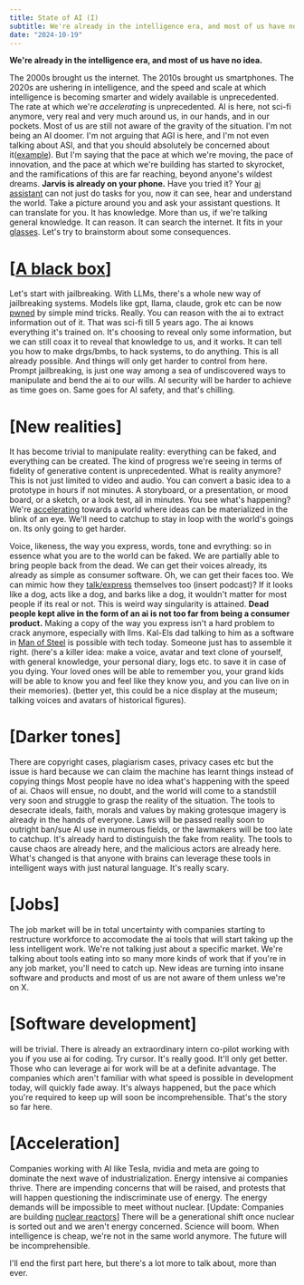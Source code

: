 ```yaml
---
title: State of AI (I)
subtitle: We're already in the intelligence era, and most of us have no idea
date: "2024-10-19"
---
```


**We're already in the intelligence era, and most of us have no idea.**

The 2000s brought us the internet. The 2010s brought us smartphones. The 2020s are ushering in intelligence, and the speed and scale at which intelligence is becoming smarter
and widely available is unprecedented. The rate at which we're *accelerating* is unprecedented.
AI is here, not sci-fi anymore, very real and very much around us, in our hands, and in our pockets.
Most of us are still not aware of the gravity of the situation.
I'm not being an AI doomer. I'm not arguing that AGI is here, and I'm not even talking about ASI, and that you should absolutely be concerned about it([example](https://situational-awareness.ai/)).
But I'm saying that the pace at which we're moving, the pace of innovation, and the pace at which we're building has started to skyrocket,
and the ramifications of this are far reaching, beyond anyone's wildest dreams.
**Jarvis is already on your phone.** Have you tried it?
Your [ai assistant](https://openai.com/index/hello-gpt-4o/) can not just do tasks for you, now it can see, hear and understand the world.
Take a picture around you and ask your assistant questions. It can translate for you. It has knowledge. More than us, if we're talking general knowledge. It can reason. It can search the internet.
It fits in your [glasses](https://about.fb.com/news/2024/09/introducing-orion-our-first-true-augmented-reality-glasses/).
Let's try to brainstorm about some consequences.

# [[A black box](https://hackaday.com/2024/07/03/peering-into-the-black-box-of-large-language-models/)]
Let's start with jailbreaking.
With LLMs, there's a whole new way of jailbreaking systems.
Models like gpt, llama, claude, grok etc can be now [pwned](https://github.com/elder-plinius/L1B3RT45/blob/main/OPENAI.mkd) by simple mind tricks. Really.
You can reason with the ai to extract information out of it. That was sci-fi till 5 years ago.
The ai knows everything it's trained on. It's choosing to reveal only some information,
but we can still coax it to reveal that knowledge to us, and it works.
It can tell you how to make drgs/bmbs, to hack systems, to do anything. This is all already possible. And things will only get harder to control from here.
Prompt jailbreaking, is just one way among a sea of undiscovered ways to manipulate and bend the ai to our wills.
AI security will be harder to achieve as time goes on. Same goes for AI safety, and that's chilling.

# [New realities]
It has become trivial to manipulate reality: everything can be faked, and everything can be created.
The kind of progress we're seeing in terms of fidelity of generative content is unprecedented.
What is reality anymore? This is not just limited to video and audio. You can convert a basic idea to a prototype in hours if not minutes.
A storyboard, or a presentation, or mood board, or a sketch, or a look test, all in minutes. You see what's happening?
We're [accelerating](https://en.wikipedia.org/wiki/Effective_accelerationism) towards a world where ideas can be materialized in the blink of an eye.
We'll need to catchup to stay in loop with the world's goings on. Its only going to get harder.

Voice, likeness, the way you express, words, tone and evrything: so in essence what you are to the world can be faked.
We are partially able to bring people back from the dead. We can get their voices already, its already as simple as consumer software.
Oh, we can get their faces too. We can mimic how they [talk/express](https://podcast.ai/) themselves too (insert podcast)? 
If it looks like a dog, acts like a dog, and barks like a dog, it wouldn't matter for most people if its real or not.
This is weird way singularity is attained. **Dead people kept alive in the form of an ai is not too far from being a consumer product.**
Making a copy of the way you express isn't a hard problem to crack anymore, especially with llms.
Kal-Els dad talking to him as a software in [Man of Steel](https://www.youtube.com/watch?v=eTF2Mqr5i9c) is possible with tech today.
Someone just has to assemble it right.
(here's a killer idea: make a voice, avatar and text clone of yourself, with general knowledge, your personal diary, logs etc. to save it in case of you dying.
Your loved ones will be able to remember you, your grand kids will be able to know you and feel like they know you, and you can live on in their memories).
(better yet, this could be a nice display at the museum; talking voices and avatars of historical figures).

# [Darker tones]
There are copyright cases, plagiarism cases, privacy cases etc but the issue is hard because we can claim the machine has learnt things instead of copying things
Most people have no idea what's happening with the speed of ai.
Chaos will ensue, no doubt, and the world will come to a standstill very soon and struggle to grasp the reality of the situation.
The tools to desecrate ideals, faith, morals and values by making grotesque imagery is already in the hands of everyone.
Laws will be passed really soon to outright ban/sue AI use in numerous fields, or the lawmakers will be too late to catchup.
It's already hard to distinguish the fake from reality. The tools to cause chaos are already here, and the malicious actors are already here.
What's changed is that anyone with brains can leverage these tools in intelligent ways with just natural language. It's really scary.

# [Jobs]
The job market will be in total uncertainty with companies starting to restructure workforce to accomodate the ai tools
that will start taking up the less intelligent work. We're not talking just about a specific market.
We're talking about tools eating into so many more kinds of work that if you're in any job market, you'll need to catch up.
New ideas are turning into insane software and products and most of us are not aware of them unless we're on X. 

# [Software development]
will be trivial. There is already an extraordinary intern co-pilot working with you if you use ai for coding. Try cursor.
It's really good. It'll only get better. Those who can leverage ai for work will be at a definite advantage.
The companies which aren't familiar with what speed is possible in development today, will quickly fade away.
It's always happened, but the pace which you're required to keep up will soon be incomprehensible. That's the story so far here.

# [Acceleration]
Companies working with AI like Tesla, nvidia and meta are going to dominate the next wave of industrialization.
Energy intensive ai companies thrive. There are impending concerns that will be raised, and protests that will happen questioning the indiscriminate use of energy.
The energy demands will be impossible to meet without nuclear.
[Update: Companies are building [nuclear reactors](https://www.nytimes.com/2024/10/16/business/energy-environment/amazon-google-microsoft-nuclear-energy.html)] 
There will be a generational shift once nuclear is sorted out and we aren't energy concerned. Science will boom.
When intelligence is cheap, we're not in the same world anymore. The future will be incomprehensible.

I'll end the first part here, but there's a lot more to talk about, more than ever.
